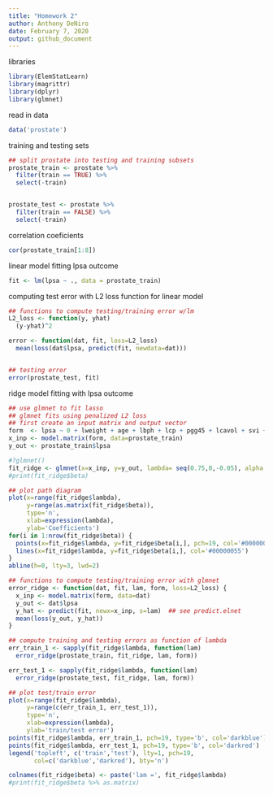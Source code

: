 ```yaml
---
title: "Homework 2"
author: Anthony DeNiro
date: February 7, 2020
output: github_document
---
```


libraries
```r
library(ElemStatLearn)
library(magrittr)
library(dplyr)
library(glmnet)
```

read in data
```r
data('prostate')
```

training and testing sets
```r
## split prostate into testing and training subsets
prostate_train <- prostate %>%
  filter(train == TRUE) %>% 
  select(-train)


prostate_test <- prostate %>%
  filter(train == FALSE) %>% 
  select(-train)
```

correlation coeficients
```r
cor(prostate_train[1:8])
```



linear model fitting lpsa outcome
```r
fit <- lm(lpsa ~ ., data = prostate_train)
```

computing test error with L2 loss function for linear model
```r
## functions to compute testing/training error w/lm
L2_loss <- function(y, yhat)
  (y-yhat)^2

error <- function(dat, fit, loss=L2_loss)
  mean(loss(dat$lpsa, predict(fit, newdata=dat)))


## testing error
error(prostate_test, fit)
```

ridge model fitting with lpsa outcome
```r
## use glmnet to fit lasso
## glmnet fits using penalized L2 loss
## first create an input matrix and output vector
form  <- lpsa ~ 0 + lweight + age + lbph + lcp + pgg45 + lcavol + svi + gleason # 0 gives no intercept so glmnet doesnt penalize the intercept
x_inp <- model.matrix(form, data=prostate_train)
y_out <- prostate_train$lpsa

#?glmnet()
fit_ridge <- glmnet(x=x_inp, y=y_out, lambda= seq(0.75,0,-0.05), alpha = 0)
#print(fit_ridge$beta)
```


```r
## plot path diagram
plot(x=range(fit_ridge$lambda),
     y=range(as.matrix(fit_ridge$beta)),
     type='n',
     xlab=expression(lambda),
     ylab='Coefficients')
for(i in 1:nrow(fit_ridge$beta)) {
  points(x=fit_ridge$lambda, y=fit_ridge$beta[i,], pch=19, col='#00000055')
  lines(x=fit_ridge$lambda, y=fit_ridge$beta[i,], col='#00000055')
}
abline(h=0, lty=3, lwd=2)
```

```r
## functions to compute testing/training error with glmnet
error_ridge <- function(dat, fit, lam, form, loss=L2_loss) {
  x_inp <- model.matrix(form, data=dat)
  y_out <- dat$lpsa
  y_hat <- predict(fit, newx=x_inp, s=lam)  ## see predict.elnet
  mean(loss(y_out, y_hat))
}

## compute training and testing errors as function of lambda
err_train_1 <- sapply(fit_ridge$lambda, function(lam) 
  error_ridge(prostate_train, fit_ridge, lam, form))

err_test_1 <- sapply(fit_ridge$lambda, function(lam) 
  error_ridge(prostate_test, fit_ridge, lam, form))

## plot test/train error
plot(x=range(fit_ridge$lambda),
     y=range(c(err_train_1, err_test_1)),
     type='n',
     xlab=expression(lambda),
     ylab='train/test error')
points(fit_ridge$lambda, err_train_1, pch=19, type='b', col='darkblue')
points(fit_ridge$lambda, err_test_1, pch=19, type='b', col='darkred')
legend('topleft', c('train','test'), lty=1, pch=19,
       col=c('darkblue','darkred'), bty='n')

colnames(fit_ridge$beta) <- paste('lam =', fit_ridge$lambda)
#print(fit_ridge$beta %>% as.matrix)
```

